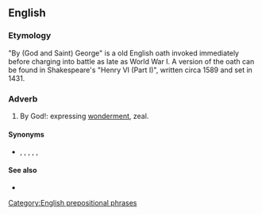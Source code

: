==English==

===Etymology===
{{rfe|is this from {{m|en|Saint George}}, is it a corruption of {{m|en|God}}, or is it after somebody else, like one of the kings of England named George?|lang=en}}

"By (God and Saint) George" is a old English oath invoked immediately before charging into battle as late as World War I. A version of the oath can be found in Shakespeare's "Henry VI (Part I)", written circa 1589 and set in 1431.

===Adverb===
{{en-adv|head=[[by]] [[George]]|-}}
# {{label|en|euphemistic}} By God!: expressing [[wonderment]], zeal.

====Synonyms====
* {{sense|expression of wonderment}} {{l|en|by God}}, {{l|en|by golly}}, {{l|en|golly}}, {{l|en|good God}}, {{l|en|good golly}}, {{l|en|great Scott}}

====See also====
* {{l|en|minced oath}}

[[Category:English prepositional phrases]]